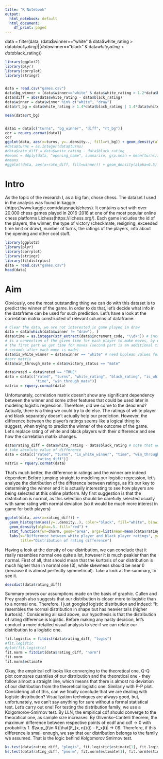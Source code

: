 ```yaml
---
title: "R Notebook"
output:
  html_notebook: default
  html_document:
    df_print: paged
---
```

data = filter(data, (data$winner=="white" & data$white_rating > data$black_rating) | (data$winner=="black" & data$white_rating < data$black_rating))

```r
library(ggplot2)
library(plyr)
library(corrplot)
library(stringr)


data = read.csv("games.csv")
data$bg_winner = (data$winner=="white" & data$white_rating > 1.2*data$black_rating) | (data$winner=="black" & 1.2*data$white_rating < data$black_rating)
data$diff = abs(data$white_rating - data$black_rating)
data$winner = data$winner %in% c("white", "draw")
data$rt_bg = data$white_rating > 1.4*data$black_rating | 1.4*data$white_rating <data$black_rating

mean(data$rt_bg)


data1 = data[c("turns", "bg_winner", "diff", "rt_bg")]
cor = rquery.cormat(data1)
cor
ggplot(data, aes(x=turns, y=..density.., fill=rt_bg)) + geom_density(alpha=.5)
#data$turns = as.integer(data$turns)
#data$rate_diff = data$white_rating - data$black_rating
#means = ddply(data, "opening_name", summarise, grp.mean = mean(turns))
#means
#ggplot(data, aes(x=rate_diff, fill=winner)) + geom_density(alpha=0.5)
```
# Intro

As the topic of the research I, as a big fan, chose chess. The dataset I used in 
the analysis was found in kaggle (https://www.kaggle.com/datasnaek/chess). It
contains a set with over 20.000 chess games played in 2016-2018 at one of 
the most popular online chess platforms Lichess(https://lichess.org/). Each game
includes the id of the players, the winner, the type of victory (checkmate, 
resigning, exceeded time limit or draw), number of turns, the ratings of the
players, info about the opening and other cool stuff.

```r
library(ggplot2)
library(plyr)
library(corrplot)
library(stringr)
library(fitdistrplus)
data = read.csv("games.csv")
head(data)
```

# Aim
Obviously, one the most outstanding thing we can do with this dataset is to
predict the winner of the game. In order to do that, let's decide what info in 
the dataframe can be used for such prediction. Let's have a look at the
correlation matrix constructed of relevant columns of dataframe.

```r
# Clear the data, we are not interested in game played in draw
data = data[which(data$winner != "draw"), ]
data$time = as.integer(str_extract(data$increment_code, "\\d+")) # increment code
# is a convention of the given time for each player to make moves, by extracting
# the first part we get time for moves (second part is an additional time in 
# seconds after each move is made)
data$is_white_winner = data$winner == "white" # need boolean values for creating
#corr matrix
data$win_through_mate = data$victory_status == "mate"

data$rated = data$rated == "TRUE"
data = data[c("rated", "turns", "white_rating", "black_rating", "is_white_winner",
              "time", "win_through_mate")]
matrix = rquery.cormat(data)
```

Unfortunately, correlation matrix doesn't show any significant dependency between
the winner and  some other features that could be used later in modeling
logistic regression. Therefore, did we come to the dead end? Actually, there is 
a thing we could try to do else. The ratings of white player and black separately
doesn't actually help our prediction. However, the difference between the player's
ratings seems like a logical thing to suggest, when trying to predict the winner
of the outcome of the game. Let's replace rating of white and black players with
their difference and see how the correlation matrix changes.

```r
data$rating_diff = data$white_rating - data$black_rating # note that we don't 
# take absolute value of difference
data = data[c("rated", "turns", "is_white_winner", "time", "win_through_mate",
              "rating_diff")]
matrix = rquery.cormat(data)
```

That's much better, the difference in ratings and the winner are indeed dependent
Before jumping straight to modeling our logistic regression, let's analyze the
distribution of the difference between ratings, as it's our key to determining the
winner and it is actually interesting to see how players are being selected at 
this online platform. My first suggestion is that the distribution is normal, as
this selection should be carefully selected usually with same rating with 
normal deviation (so it would be much more interest in game for both players)

```r
ggplot(data, aes(x=rating_diff)) +
  geom_histogram(aes(y=..density..), color="black", fill="white", binwidth = 80) + 
  geom_density(alpha=.5, fill="red") + 
  stat_function(fun=dnorm, geom="area", args=list(mean=mean(data$rating_diff), sd=sd(data$rating_diff)), color="blue", alpha=.3) +
  labs(x="Difference between white player and black player ratings", y="Density", 
       title="Distribution of rating difference")
```
Having a look at the density of our distribution, we can conclude that it really 
resembles normal one quite a lot, however it is much peakier than the normal.
First of all, that should mean that the kurtosis of our distribution is much
higher than in normal one (3), while skewness should be near 0 (because 
it is almost perfectly symmetrical). Take a look at the summary, to see it.
```r
descdist(data$rating_diff)
```
Summary proves our assumptions made on the basis of graphic. Cullen and Frey 
graph also suggests that our distribution is closer more to logistic 
than to a normal one. Therefore, I just googled logistic distribution and indeed: "It 
resembles the normal distribution in shape but has heavier tails (higher kurtosis)." 
Considering all said above, our hypothesis is that the distribution of rating
difference is logistic. Before making any hasty decision, let's conduct a more
detailed visual analysis to see if we can relate our distribution to a logistic one.

```r
fit.logistic = fitdist(data$rating_diff, "logis")
#fit.logistic
#plot(fit.logistic)
fit.norm = fitdist(data$rating_diff, "norm")
fit.norm
fit.norm$estimate
```

Okay, the empirical cdf looks like converging to the theoretical one, Q-Q plot
compares quantiles of our distribution and the theoretical one - they follow almost
a straight line, which means that there is almost no deviation of our distribution
from the theoretical logistic one. Similarly with P-P plot. Considering all of this, 
can we finally conclude that we are dealing with logistic distribution? Visualization techniques are always good, but, unfortunately, we can't say anything for sure without
a formal statistical test. Let's carry out one! For testing the distribution family, 
we use a Kolgomorov-Smirnov test. By LLN, the empirical cdf should converge to the
theoratical one, as sample size increases. By Glivenko–Cantelli theorem, the maximum 
difference between respective points of ecdf and cdf -> 0 with probability 1.
$\sup_{t\in R}|\hat{F_{x, n}}(t) -  F_x(t)| -> 0$. Therefore, if this difference is
small enough, we say that our distribution belongs to the family we assumed. That is
the logic behind Kolgomorov Smirnov test.

```r
ks.test(data$rating_diff, "plogis", fit.logistic$estimate[1], fit.logistic$estimate[2])
ks.test(data$rating_diff, "pnorm", fit.norm$estimate[1], fit.norm$estimate[2])
```